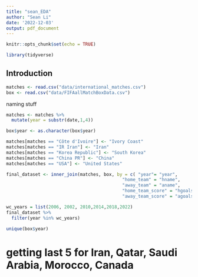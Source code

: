 ```yaml
---
title: "sean_EDA"
author: "Sean Li"
date: '2022-12-03'
output: pdf_document
---
```


```r
knitr::opts_chunk$set(echo = TRUE)
```


```r
library(tidyverse)
```

## Introduction

```r
matches <- read.csv("data/international_matches.csv")
box <- read.csv("data/FIFAallMatchBoxData.csv")
```

naming stuff
```r
matches <- matches %>% 
  mutate(year = substr(date,1,4))

box$year <- as.character(box$year)
```

```r
matches[matches == "Côte d'Ivoire"] <- "Ivory Coast"
matches[matches == "IR Iran"] <- "Iran"
matches[matches == "Korea Republic"] <- "South Korea"
matches[matches == "China PR"] <- "China"
matches[matches == "USA"] <- "United States"
```


```r
final_dataset <- inner_join(matches, box, by = c( "year"= "year",
                                            "home_team" = "hname", 
                                            "away_team" = "aname", 
                                            "home_team_score" = "hgoals", 
                                            "away_team_score" = "agoals"))
```



```r
wc_years = list(2006, 2002, 2010,2014,2018,2022)
final_dataset %>% 
  filter(year %in% wc_years)
```

```r
unique(box$year)
```


# getting last 5 for Iran, Qatar, Saudi Arabia, Morocco, Canada







